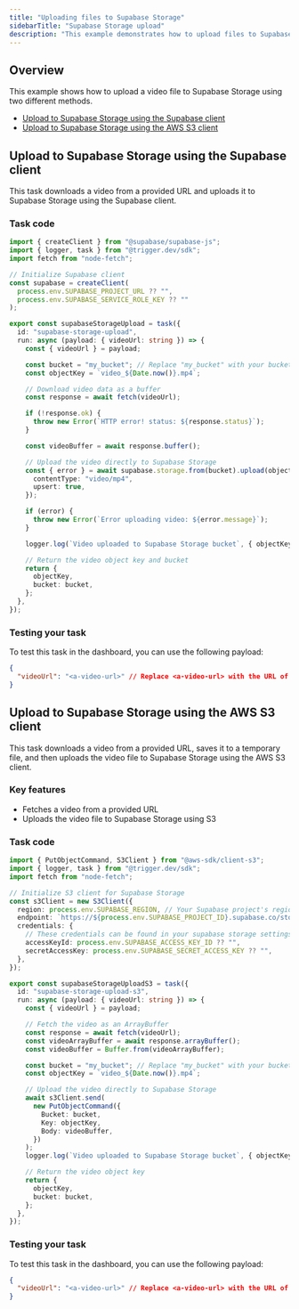 ```yaml
---
title: "Uploading files to Supabase Storage"
sidebarTitle: "Supabase Storage upload"
description: "This example demonstrates how to upload files to Supabase Storage using Trigger.dev."
---
```



## Overview

This example shows how to upload a video file to Supabase Storage using two different methods.

- [Upload to Supabase Storage using the Supabase client](/guides/examples/supabase-storage-upload#example-1-upload-to-supabase-storage-using-the-supabase-storage-client)
- [Upload to Supabase Storage using the AWS S3 client](/guides/examples/supabase-storage-upload#example-2-upload-to-supabase-storage-using-the-aws-s3-client)

## Upload to Supabase Storage using the Supabase client

This task downloads a video from a provided URL and uploads it to Supabase Storage using the Supabase client.

### Task code

```ts trigger/supabase-storage-upload.ts
import { createClient } from "@supabase/supabase-js";
import { logger, task } from "@trigger.dev/sdk";
import fetch from "node-fetch";

// Initialize Supabase client
const supabase = createClient(
  process.env.SUPABASE_PROJECT_URL ?? "",
  process.env.SUPABASE_SERVICE_ROLE_KEY ?? ""
);

export const supabaseStorageUpload = task({
  id: "supabase-storage-upload",
  run: async (payload: { videoUrl: string }) => {
    const { videoUrl } = payload;

    const bucket = "my_bucket"; // Replace "my_bucket" with your bucket name
    const objectKey = `video_${Date.now()}.mp4`;

    // Download video data as a buffer
    const response = await fetch(videoUrl);

    if (!response.ok) {
      throw new Error(`HTTP error! status: ${response.status}`);
    }

    const videoBuffer = await response.buffer();

    // Upload the video directly to Supabase Storage
    const { error } = await supabase.storage.from(bucket).upload(objectKey, videoBuffer, {
      contentType: "video/mp4",
      upsert: true,
    });

    if (error) {
      throw new Error(`Error uploading video: ${error.message}`);
    }

    logger.log(`Video uploaded to Supabase Storage bucket`, { objectKey });

    // Return the video object key and bucket
    return {
      objectKey,
      bucket: bucket,
    };
  },
});
```

### Testing your task

To test this task in the dashboard, you can use the following payload:

```json
{
  "videoUrl": "<a-video-url>" // Replace <a-video-url> with the URL of the video you want to upload
}
```

## Upload to Supabase Storage using the AWS S3 client

This task downloads a video from a provided URL, saves it to a temporary file, and then uploads the video file to Supabase Storage using the AWS S3 client.

### Key features

- Fetches a video from a provided URL
- Uploads the video file to Supabase Storage using S3

### Task code

```ts trigger/supabase-storage-upload-s3.ts
import { PutObjectCommand, S3Client } from "@aws-sdk/client-s3";
import { logger, task } from "@trigger.dev/sdk";
import fetch from "node-fetch";

// Initialize S3 client for Supabase Storage
const s3Client = new S3Client({
  region: process.env.SUPABASE_REGION, // Your Supabase project's region e.g. "us-east-1"
  endpoint: `https://${process.env.SUPABASE_PROJECT_ID}.supabase.co/storage/v1/s3`,
  credentials: {
    // These credentials can be found in your supabase storage settings, under 'S3 access keys'
    accessKeyId: process.env.SUPABASE_ACCESS_KEY_ID ?? "",
    secretAccessKey: process.env.SUPABASE_SECRET_ACCESS_KEY ?? "",
  },
});

export const supabaseStorageUploadS3 = task({
  id: "supabase-storage-upload-s3",
  run: async (payload: { videoUrl: string }) => {
    const { videoUrl } = payload;

    // Fetch the video as an ArrayBuffer
    const response = await fetch(videoUrl);
    const videoArrayBuffer = await response.arrayBuffer();
    const videoBuffer = Buffer.from(videoArrayBuffer);

    const bucket = "my_bucket"; // Replace "my_bucket" with your bucket name
    const objectKey = `video_${Date.now()}.mp4`;

    // Upload the video directly to Supabase Storage
    await s3Client.send(
      new PutObjectCommand({
        Bucket: bucket,
        Key: objectKey,
        Body: videoBuffer,
      })
    );
    logger.log(`Video uploaded to Supabase Storage bucket`, { objectKey });

    // Return the video object key
    return {
      objectKey,
      bucket: bucket,
    };
  },
});
```

<SupabaseAuthInfo />

### Testing your task

To test this task in the dashboard, you can use the following payload:

```json
{
  "videoUrl": "<a-video-url>" // Replace <a-video-url> with the URL of the video you want to upload
}
```

<SupabaseDocsCards />
